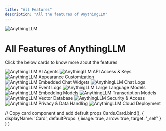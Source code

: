 ```yaml
---
title: "All Features"
description: "All the features of AnythingLLM"
---
```



<Image
  src="/images/features/header-image.png" 
  height={1080} 
  width={1920} 
  quality={100}
  alt="AnythingLLM"
/>

# All Features of AnythingLLM

Click the below cards to know more about the features

<Cards>
  <Card title="AI Agents" href="ai-agents"> 
	<Image
	 src="/images/features/ai-agents/header-image.png" 
	 height={1080} 
	 width={1920} 
	 quality={100}
	 alt="AnythingLLM AI Agents"
	/>
  </Card>

  <Card title="API Access & Keys" href="api"> 
	<Image
	 src="/images/features/api/header-image.png" 
	 height={1080} 
	 width={1920} 
	 quality={100}
	 alt="AnythingLLM API Access & Keys"
	/>
  </Card>

  <Card title="Appearance Customization" href="customization"> 
	<Image
	 src="/images/features/customization/header-image.png" 
	 height={1080} 
	 width={1920} 
	 quality={100}
	 alt="AnythingLLM Appearance Customization"
	/>
  </Card>

  <Card title="Embedded Chat Widgets" href="chat-widgets"> 
	<Image
	 src="/images/features/chat-widgets/header-image.png" 
	 height={1080} 
	 width={1920}
	 quality={100} 
	 alt="AnythingLLM Embedded Chat Widgets"
	/>
  </Card>

  <Card title="Chat Logs" href="chat-logs"> 
	<Image
	 src="/images/features/chat-logs/header-image.png" 
	 height={1080} 
	 width={1920}
	 quality={100} 
	 alt="AnythingLLM Chat Logs"
	/>
  </Card>

  <Card title="Event Logs" href="event-logs"> 
	<Image
	 src="/images/features/event-logs/header-image.png" 
	 height={1080} 
	 width={1920} 
	 quality={100}
	 alt="AnythingLLM Event Logs"
	/>
  </Card>

  <Card title="Large Language Models" href="language-models"> 
	<Image
	 src="/images/features/language-models/header-image.png" 
	 height={1080} 
	 width={1920} 
	 quality={100}
	 alt="AnythingLLM Large Language Models"
	/>
  </Card>  

  <Card title="Embedding Models" href="embedding-models"> 
	<Image
	 src="/images/features/embedding-models/header-image.png" 
	 height={1080} 
	 width={1920} 
	 quality={100}
	 alt="AnythingLLM Embedding Models"
	/>
  </Card>

  <Card title="Transcription Models" href="transcription-models"> 
	<Image
	 src="/images/features/transcription-models/header-image.png" 
	 height={1080} 
	 width={1920} 
	 quality={100}
	 alt="AnythingLLM Transcription Models"
	/>
  </Card>

  <Card title="Vector Databases" href="vector-databases"> 
	<Image
	 src="/images/features/vector-databases/header-image.png" 
	 height={1080} 
	 width={1920}
	 quality={100} 
	 alt="AnythingLLM Vector Database"
	/>
  </Card>

  <Card title="Security & Access" href="security-and-access"> 
	<Image
	 src="/images/features/security-and-access/header-image.png" 
	 height={1080} 
	 width={1920}
	 quality={100} 
	 alt="AnythingLLM Security & Access"
	/>
  </Card>

  <Card title="Privacy & Data Handling" href="privacy-and-data-handlingp"> 
	<Image
	 src="/images/features/privacy-and-data-handling/header-image.png" 
	 height={1080} 
	 width={1920} 
	 quality={100}
	 alt="AnythingLLM Privacy & Data Handling"
	/>
  </Card>

  <Card title="Cloud Deployment" href="/getting-started/installation/self-hosted/cloud-docker"> 
	<Image
	 src="/images/getting-started/installation/cloud-docker/header-image.png" 
	 height={1080} 
	 width={1920} 
	 quality={100}
	 alt="AnythingLLM Cloud Deployment"
	/>
  </Card>
</Cards>

  // Copy card component and add default props
  Cards.Card.bind(),
  {
    displayName: 'Card',
    defaultProps: {
      image: true,
      arrow: true,
      target: '_self'
    }
  }
)

<style global jsx>{`
  img {
    aspect-ratio: 16/9;
    object-fit: cover;
  }
`}</style>
